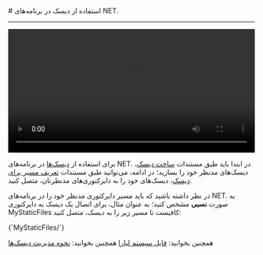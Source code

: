 
<Layout>
# استفاده از دیسک در برنامه‌های NET.
<hr className="mb-2" />

<video
  src="https://files.liara.ir/liara/dotnet/dotnet-disks.mp4"
  controls="controls"
  className="block w-full"
  width="100%" />
<div className="h-4" />

برای استفاده از <a href="../../disks/about" className="blue-link">دیسک‌ها</a> در برنامه‌های NET. در ابتدا باید طبق مستندات <a href="../../disks/create" className="blue-link">ساخت دیسک</a>، دیسک‌های مدنظر خود را بسازید؛ در ادامه، می‌توانید طبق مستندات <a href="../../disks/route" className="blue-link">تعریف مسیر برای دیسک</a>، دیسک‌های خود را به دایرکتوری‌های مدنظرتان، متصل کنید.

در نظر داشته باشید که باید مسیر دایرکتوری مدنظر خود را در برنامه‌های NET. به صورت <b>نسبی</b> مشخص کنید؛ به عنوان مثال، برای اتصال یک دیسک به دایرکتوری <Important>MyStaticFiles</Important> کافیست تا مسیر زیر را به دیسک، متصل کنید:

<div className='h-2' />
<div dir="ltr">
<Highlight className="bash">
{`MyStaticFiles/`}
</Highlight>
</div>
<div className='h-2' />

<Alert variant='success'>همچنین بخوانید: <a href="../../details/file-system" className="blue-link">فایل سیستم لیارا</a></Alert>
<Alert variant='success'>همچنین بخوانید: <a href="../../disks/about" className="blue-link">نحوه مدیریت دیسک‌ها</a></Alert>

<NextPage next="./customize-nginx" />
</Layout>